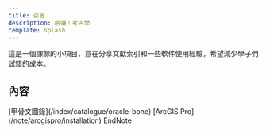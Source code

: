 ```yaml
---
title: 引言
description: 哈囉！考古學
template: splash
---
```



這是一個課餘的小項目，意在分享文獻索引和一些軟件使用經驗，希望減少學子們試錯的成本。

## 內容
<CardGrid>
  <Card title="索引">
  [甲骨文圖錄](/index/catalogue/oracle-bone)
    
  </Card>
  <Card title="指南">
    [ArcGIS Pro](/note/arcgispro/installation) EndNote
  </Card>
</CardGrid>